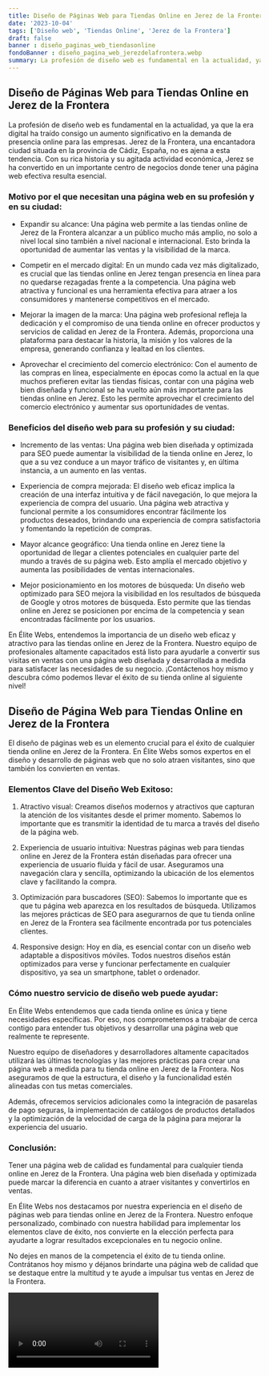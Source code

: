 ```yaml
---
title: Diseño de Páginas Web para Tiendas Online en Jerez de la Frontera
date: '2023-10-04'
tags: ['Diseño web', 'Tiendas Online', 'Jerez de la Frontera']
draft: false
banner : diseño_paginas_web_tiendasonline
fondoBanner : diseño_pagina_web_jerezdelafrontera.webp
summary: La profesión de diseño web es fundamental en la actualidad, ya que la era digital ha traído consigo un aumento significativo en la demanda de presencia online para las empresas. Jerez de la Frontera, una encantadora ciudad situada en la provincia de Cádiz, España, no es ajena a esta tendencia. Con su rica historia y su agitada actividad económica, Jerez se ha convertido en un importante centro de negocios donde tener una página web efectiva resulta esencial.
---
```


## Diseño de Páginas Web para Tiendas Online en Jerez de la Frontera

La profesión de diseño web es fundamental en la actualidad, ya que la era digital ha traído consigo un aumento significativo en la demanda de presencia online para las empresas. Jerez de la Frontera, una encantadora ciudad situada en la provincia de Cádiz, España, no es ajena a esta tendencia. Con su rica historia y su agitada actividad económica, Jerez se ha convertido en un importante centro de negocios donde tener una página web efectiva resulta esencial.

### Motivo por el que necesitan una página web en su profesión y en su ciudad:

- Expandir su alcance: Una página web permite a las tiendas online de Jerez de la Frontera alcanzar a un público mucho más amplio, no solo a nivel local sino también a nivel nacional e internacional. Esto brinda la oportunidad de aumentar las ventas y la visibilidad de la marca.

- Competir en el mercado digital: En un mundo cada vez más digitalizado, es crucial que las tiendas online en Jerez tengan presencia en línea para no quedarse rezagadas frente a la competencia. Una página web atractiva y funcional es una herramienta efectiva para atraer a los consumidores y mantenerse competitivos en el mercado.

- Mejorar la imagen de la marca: Una página web profesional refleja la dedicación y el compromiso de una tienda online en ofrecer productos y servicios de calidad en Jerez de la Frontera. Además, proporciona una plataforma para destacar la historia, la misión y los valores de la empresa, generando confianza y lealtad en los clientes.

- Aprovechar el crecimiento del comercio electrónico: Con el aumento de las compras en línea, especialmente en épocas como la actual en la que muchos prefieren evitar las tiendas físicas, contar con una página web bien diseñada y funcional se ha vuelto aún más importante para las tiendas online en Jerez. Esto les permite aprovechar el crecimiento del comercio electrónico y aumentar sus oportunidades de ventas.

### Beneficios del diseño web para su profesión y su ciudad:

- Incremento de las ventas: Una página web bien diseñada y optimizada para SEO puede aumentar la visibilidad de la tienda online en Jerez, lo que a su vez conduce a un mayor tráfico de visitantes y, en última instancia, a un aumento en las ventas.

- Experiencia de compra mejorada: El diseño web eficaz implica la creación de una interfaz intuitiva y de fácil navegación, lo que mejora la experiencia de compra del usuario. Una página web atractiva y funcional permite a los consumidores encontrar fácilmente los productos deseados, brindando una experiencia de compra satisfactoria y fomentando la repetición de compras.

- Mayor alcance geográfico: Una tienda online en Jerez tiene la oportunidad de llegar a clientes potenciales en cualquier parte del mundo a través de su página web. Esto amplía el mercado objetivo y aumenta las posibilidades de ventas internacionales.

- Mejor posicionamiento en los motores de búsqueda: Un diseño web optimizado para SEO mejora la visibilidad en los resultados de búsqueda de Google y otros motores de búsqueda. Esto permite que las tiendas online en Jerez se posicionen por encima de la competencia y sean encontradas fácilmente por los usuarios.

En Élite Webs, entendemos la importancia de un diseño web eficaz y atractivo para las tiendas online en Jerez de la Frontera. Nuestro equipo de profesionales altamente capacitados está listo para ayudarle a convertir sus visitas en ventas con una página web diseñada y desarrollada a medida para satisfacer las necesidades de su negocio. ¡Contáctenos hoy mismo y descubra cómo podemos llevar el éxito de su tienda online al siguiente nivel!

<GifSeo />

<Cta />

## Diseño de Página Web para Tiendas Online en Jerez de la Frontera

El diseño de páginas web es un elemento crucial para el éxito de cualquier tienda online en Jerez de la Frontera. En Élite Webs somos expertos en el diseño y desarrollo de páginas web que no solo atraen visitantes, sino que también los convierten en ventas. 

### Elementos Clave del Diseño Web Exitoso:

1. Atractivo visual: Creamos diseños modernos y atractivos que capturan la atención de los visitantes desde el primer momento. Sabemos lo importante que es transmitir la identidad de tu marca a través del diseño de la página web.

2. Experiencia de usuario intuitiva: Nuestras páginas web para tiendas online en Jerez de la Frontera están diseñadas para ofrecer una experiencia de usuario fluida y fácil de usar. Aseguramos una navegación clara y sencilla, optimizando la ubicación de los elementos clave y facilitando la compra.

3. Optimización para buscadores (SEO): Sabemos lo importante que es que tu página web aparezca en los resultados de búsqueda. Utilizamos las mejores prácticas de SEO para asegurarnos de que tu tienda online en Jerez de la Frontera sea fácilmente encontrada por tus potenciales clientes.

4. Responsive design: Hoy en día, es esencial contar con un diseño web adaptable a dispositivos móviles. Todos nuestros diseños están optimizados para verse y funcionar perfectamente en cualquier dispositivo, ya sea un smartphone, tablet o ordenador.

### Cómo nuestro servicio de diseño web puede ayudar:

En Élite Webs entendemos que cada tienda online es única y tiene necesidades específicas. Por eso, nos comprometemos a trabajar de cerca contigo para entender tus objetivos y desarrollar una página web que realmente te represente.

Nuestro equipo de diseñadores y desarrolladores altamente capacitados utilizará las últimas tecnologías y las mejores prácticas para crear una página web a medida para tu tienda online en Jerez de la Frontera. Nos aseguramos de que la estructura, el diseño y la funcionalidad estén alineadas con tus metas comerciales.

Además, ofrecemos servicios adicionales como la integración de pasarelas de pago seguras, la implementación de catálogos de productos detallados y la optimización de la velocidad de carga de la página para mejorar la experiencia del usuario.

### Conclusión: 

Tener una página web de calidad es fundamental para cualquier tienda online en Jerez de la Frontera. Una página web bien diseñada y optimizada puede marcar la diferencia en cuanto a atraer visitantes y convertirlos en ventas.

En Élite Webs nos destacamos por nuestra experiencia en el diseño de páginas web para tiendas online en Jerez de la Frontera. Nuestro enfoque personalizado, combinado con nuestra habilidad para implementar los elementos clave de éxito, nos convierte en la elección perfecta para ayudarte a lograr resultados excepcionales en tu negocio online.

No dejes en manos de la competencia el éxito de tu tienda online. Contrátanos hoy mismo y déjanos brindarte una página web de calidad que se destaque entre la multitud y te ayude a impulsar tus ventas en Jerez de la Frontera.

<Video />

<CtaBot job='Tiendas Online' city='Jerez de la Frontera'/>

<Gmaps query='Jerez de la Frontera+españa+maps' />